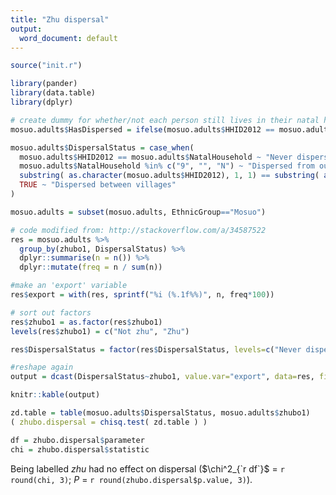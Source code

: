 ```yaml
---
title: "Zhu dispersal"
output:
  word_document: default
---
```


```r
source("init.r")

library(pander)
library(data.table)
library(dplyr)

# create dummy for whether/not each person still lives in their natal household (adults only)
mosuo.adults$HasDispersed = ifelse(mosuo.adults$HHID2012 == mosuo.adults$NatalHousehold, 0, 1)

mosuo.adults$DispersalStatus = case_when(
  mosuo.adults$HHID2012 == mosuo.adults$NatalHousehold ~ "Never dispersed",
  mosuo.adults$NatalHousehold %in% c("9", "", "N") ~ "Dispersed from outside Lugu Lake",
  substring( as.character(mosuo.adults$HHID2012), 1, 1) == substring( as.character(mosuo.adults$NatalHousehold),1,1) ~ "Dispersed within village",
  TRUE ~ "Dispersed between villages"
)

mosuo.adults = subset(mosuo.adults, EthnicGroup=="Mosuo")
```

```r
# code modified from: http://stackoverflow.com/a/34587522
res = mosuo.adults %>%
  group_by(zhubo1, DispersalStatus) %>%
  dplyr::summarise(n = n()) %>%
  dplyr::mutate(freq = n / sum(n))

#make an 'export' variable
res$export = with(res, sprintf("%i (%.1f%%)", n, freq*100))

# sort out factors
res$zhubo1 = as.factor(res$zhubo1)
levels(res$zhubo1) = c("Not zhu", "Zhu")

res$DispersalStatus = factor(res$DispersalStatus, levels=c("Never dispersed", "Dispersed from outside Lugu Lake", "Dispersed between villages", "Dispersed within village"))

#reshape again
output = dcast(DispersalStatus~zhubo1, value.var="export", data=res, fill="missing") #use drop=F to prevent silent missings
```

```r
knitr::kable(output)
```

```r
zd.table = table(mosuo.adults$DispersalStatus, mosuo.adults$zhubo1)
( zhubo.dispersal = chisq.test( zd.table ) )

df = zhubo.dispersal$parameter
chi = zhubo.dispersal$statistic
```

Being labelled  *zhu* had no effect on dispersal ($\chi^2_{`r df`}$ = `r round(chi, 3)`; *P* = `r round(zhubo.dispersal$p.value, 3)`).
